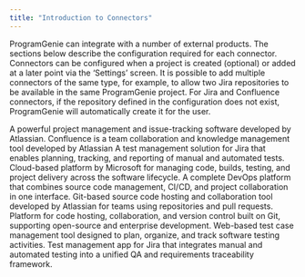 ```yaml
---
title: "Introduction to Connectors"
---
```


ProgramGenie can integrate with a number of external products. The sections below describe the configuration required for each connector. Connectors can be configured when a project is created (optional) or added at a later point via the ‘Settings’ screen. It is possible to add multiple connectors of the same type, for example, to allow two Jira repositories to be available in the same ProgramGenie project. For Jira and Confluence connectors, if the repository defined in the configuration does not exist, ProgramGenie will automatically create it for the user.

  <Card title="Jira" icon="jira" href="/integrations/jira">
    A powerful project management and issue-tracking software developed by Atlassian. 
  </Card>
  <Card title="Confluence" icon="confluence" href="/integrations/confluence">
    Confluence is a team collaboration and knowledge management tool developed by Atlassian
  </Card>
  <Card title="Zephyr" icon="zephyr" href="/integrations/zephyr">
    A test management solution for Jira that enables planning, tracking, and reporting of manual and automated tests. 
  </Card>
  <Card title="Azure DevOps" icon="azuredevops" href="/integrations/ado">
    Cloud-based platform by Microsoft for managing code, builds, testing, and project delivery across the software lifecycle.
  </Card>
  <Card title="GitLab" icon="gitlab" href="/integrations/gitlab">
    A complete DevOps platform that combines source code management, CI/CD, and project collaboration in one interface. 
  </Card>
  <Card title="Bitbucket" icon="bitbucket" href="/integrations/bitbucket">
    Git-based source code hosting and collaboration tool developed by Atlassian for teams using repositories and pull requests. 
  </Card>
  <Card title="GitHub" icon="github" href="/integrations/github">
    Platform for code hosting, collaboration, and version control built on Git, supporting open-source and enterprise development. 
  </Card>
  <Card title="TestRail" icon="testrail" href="/integrations/testrail">
    Web-based test case management tool designed to plan, organize, and track software testing activities. 
  </Card>
  <Card title="Xray" icon="xray" href="/integrations/xray">
    Test management app for Jira that integrates manual and automated testing into a unified QA and requirements traceability framework.
  </Card>
